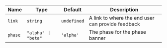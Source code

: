 
  | Name | Type | Default | Description |
| --- | --- | --- | --- |
| `link` | `string` | `undefined` | A link to where the end user can provide feedback |
| `phase` | `"alpha" ｜ "beta"` | `'alpha'` | The phase for the phase banner |

